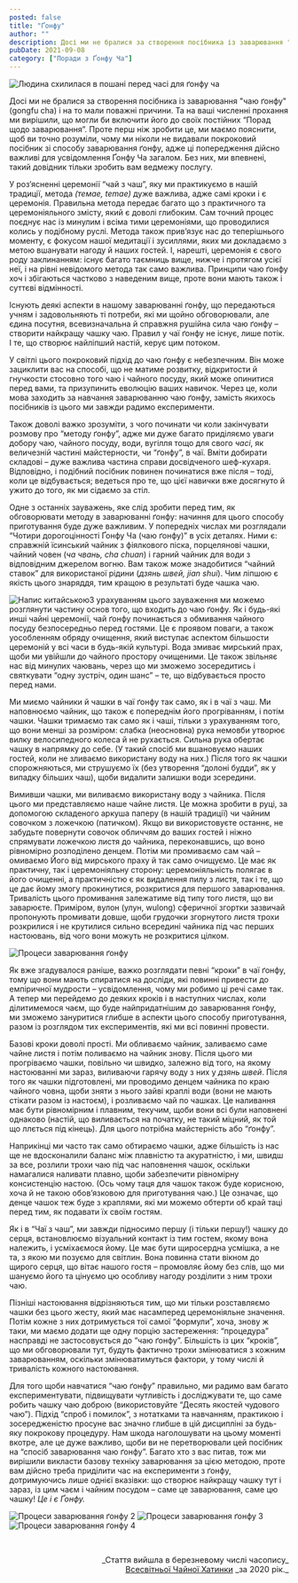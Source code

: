 ```yaml
---
posted: false
title: "Ґонфу"
author: ""
description: Досі ми не бралися за створення посібника із заварювання "чаю ґонфу" і на то мали поважні причини. Та на ваші численні прохання ми вирішили...
pubDate: 2021-09-08
category: ["Поради з Ґонфу Ча"]
---
```


<img class="align-center" src={Gongfu1.src} alt="Людина схилилася в пошані перед часі для ґонфу ча" />

Досі ми не бралися за створення посібника із заварювання "чаю ґонфу" (gongfu cha) і на то мали поважні причини. Та на ваші численні прохання ми вирішили, що могли би включити його до своїх постійних “Порад щодо заварювання”. Проте перш ніж зробити це, ми маємо пояснити, щоб ви точно розуміли, чому ми ніколи не видавали покроковий посібник зі способу заварювання ґонфу, адже ці попередження дійсно важливі для усвідомлення Ґонфу Ча загалом. Без них, ми впевнені, такий довідник тільки зробить вам ведмежу послугу.

У роз’ясненні церемонії “чай з чаш”, яку ми практикуємо в нашій традиції, метода *(темае, temae)* дуже важлива, адже самі кроки і є церемонія. Правильна метода передає багато що з практичного та церемоніяльного змісту, який є доволі глибоким. Сам точний процес поєднує нас із минулим і всіма тими церемоніями, що проводилися колись у подібному руслі. Метода також прив’язує нас до теперішнього моменту, є фокусом нашої медитації і зусиллями, яких ми докладаємо з метою вшанувати нагоду й наших гостей. І, нарешті, церемонія є свого роду заклинанням: існує багато таємниць вище, нижче і протягом усієї неї, і на рівні невідомого метода так само важлива. Принципи чаю ґонфу хоч і збігаються частково з наведеним вище, проте вони мають також і суттєві відмінності.

Існують деякі аспекти в нашому заварюванні ґонфу, що передаються учням і задовольняють ті потреби, які ми щойно обговорювали, але єдина посутня, всевизначальна й справжня рушійна сила чаю ґонфу – створити найкращу чашку чаю. Правил у чаї ґонфу не існує, лише потік. І те, що створює найліпший настій, керує цим потоком.

У світлі цього покроковий підхід до чаю ґонфу є небезпечним. Він може зациклити вас на способі, що не матиме розвитку, відкритости й гнучкости стосовно того чаю і чайного посуду, який може опинитися перед вами, та призупинить еволюцію ваших навичок. Через це, коли мова заходить за навчання заварюванню чаю ґонфу, замість якихось посібників із цього ми завжди радимо експерименти.

Також доволі важко зрозуміти, з чого починати чи коли закінчувати розмову про “методу ґонфу”, адже ми дуже багато приділяємо уваги добору чаю, чайного посуду, води, вугілля тощо для свого *часі*, як величезній частині майстерности, чи “ґонфу”, в чаї. Вміти добирати складові – дуже важлива частина справи досвідченого шеф-кухаря. Відповідно, і подібний посібник повинен починатися вже після – тоді, коли це відбувається; ведеться про те, що цієї навички вже досягнуто й ужито до того, як ми сідаємо за стіл.

Одне з останніх зауважень, яке слід зробити перед тим, як обговорювати методу в заварюванні ґонфу: начиння для цього способу приготування буде дуже важливим. У попередніх числах ми розглядали “Чотири дорогоцінності Ґонфу Ча (чаю ґонфу)” в усіх деталях. Ними є: справжній їсинський чайник з фіялкового піска, порцелянові чашки, чайний човен (*ча чвань, cha chuan*) і гарний чайник для води з відповідним джерелом вогню. Вам також може знадобитися “чайний ставок” для використаної рідини (*дзянь швей, jian shui*). Чим ліпшою є якість цього знаряддя, тим кращою в результаті буде чашка чаю.

<img class="float-left" src={Gongfu2.src} alt="Напис китайською" />З урахуванням цього зауваження ми можемо розглянути частину основ того, що входить до чаю ґонфу. Як і будь-які инші чайні церемонії, чай ґонфу починається з обмивання чайного посуду безпосередньо перед гостями. Це є проявом поваги, а також уособленням обряду очищення, який виступає аспектом більшости церемоній у всі часи в будь-якій культурі. Вода змиває мирський прах, щоби ми увійшли до чайного простору очищеними. Це також звільняє нас від минулих чаювань, через що ми зможемо зосередитись і святкувати “одну зустріч, один шанс” – те, що відбувається просто перед нами.

Ми миємо чайники й чашки в чаї ґонфу так само, як і в чаї з чаш. Ми наповнюємо чайник, що також є попереднім його прогріванням, і потім чашки. Чашки тримаємо так само як і чаші, тільки з урахуванням того, що вони менші за розміром: слабка (неосновна) рука немовби утворює вилку велосипедного колеса й не рухається. Сильна рука обертає чашку в напрямку до себе. (У такий спосіб ми вшановуємо наших гостей, коли не зливаємо використану воду на них.) Після того як чашки спорожняються, ми струшуємо їх (без утворення “долоні будди”, як у випадку більших чаш), щоби видалити залишки води зсередини.

Вимивши чашки, ми виливаємо використану воду з чайника. Після цього ми представляємо наше чайне листя. Це можна зробити в руці, за допомогою складеного аркуша паперу (в нашій традиції) чи чайним совочком з ложечкою (патичком). Якщо ви використовуєте останнє, не забудьте повернути совочок обличчям до ваших гостей і ніжно спрямувати ложечкою листя до чайника, переконавшись, що воно рівномірно розподілено денцем. Потім ми промиваємо сам чай – омиваємо Його від мирського праху й так само очищуємо. Це має як практичну, так і церемоніяльну сторону: церемоніяльність полягає в його очищенні, а практичністю є як видалення пилу з листя, так і те, що це дає йому змогу прокинутися, розкритися для першого заварювання. Тривалість цього промивання залежатиме від типу того листя, що ви заварюєте. Приміром, вулон (улун, wulong) сферичної згортки зазвичай пропонують промивати довше, щоби грудочки згорнутого листя трохи розкрилися і не крутилися сильно всередині чайника під час перших настоювань, від чого вони можуть не розкритися цілком.

<img class="align-center" src={Gongfu3.src} alt="Процеси заварювання ґонфу" />

Як вже згадувалося раніше, важко розглядати певні “кроки” в чаї ґонфу, тому що вони мають спиратися на досліди, які повинні привести до емпіричної мудрости – усвідомлення, чому ми робимо ці речі саме так. А тепер ми перейдемо до деяких кроків і в наступних числах, коли ділитимемося чаєм, що буде найпридатнішим до заварювання ґонфу, ми зможемо зануритися глибше в аспекти цього способу приготування, разом із розглядом тих експериментів, які ми всі повинні провести.

Базові кроки доволі прості. Ми обливаємо чайник, заливаємо саме чайне листя і потім поливаємо на чайник знову. Після цього ми прогріваємо чашки, повільно чи швидко, залежно від того, на якому настоюванні ми зараз, виливаючи гарячу воду з них у *дзянь швей*. Після того як чашки підготовлені, ми проводимо денцем чайника по краю чайного човна, щоби зняти з нього зайві краплі води (вони не мають стікати разом із настоєм), і розливаємо чай по чашках. Це наливання має бути рівномірним і плавним, текучим, щоби вони всі були наповнені однаково (настій, що виливається на початку, не такий міцний, як той що ллється під кінець). Для цього потрібна майстерність або “ґонфу”.

Наприкінці ми часто так само обтираємо чашки, адже більшість із нас ще не вдосконалили баланс між плавністю та акуратністю, і ми, швидш за все, розлили трохи чаю під час наповнення чашок, оскільки намагалися наливати плавно, щоби забезпечити рівномірну консистенцію настою. (Ось чому таця для чашок також буде корисною, хоча й не такою обов’язковою для приготування чаю.) Це означає, що денце чашок теж буде з краплями, які ми можемо обтерти об край таці перед тим, як подавати їх своїм гостям.

Як і в “Чаї з чаш”, ми завжди підносимо першу (і тільки першу!) чашку до серця, встановлюємо візуальний контакт із тим гостем, якому вона належить, і усміхаємося йому. Це має бути щиросердна усмішка, а не та, з якою ми позуємо для світлин. Вона повинна стати вікном до щирого серця, що вітає нашого гостя – промовляє йому без слів, що ми шануємо його та цінуємо цю особливу нагоду розділити з ним трохи чаю.

Пізніші настоювання відрізняються тим, що ми тільки розставляємо чашки без цього жесту, який має насамперед церемоніяльне значення. Потім кожне з них дотримується тої самої “формули”, хоча, знову ж таки, ми маємо додати ще одну порцію застереження: “процедура” насправді не застосовується до “чаю ґонфу”. Більшість із цих “кроків”, що ми обговорювали тут, будуть фактично трохи змінюватися з кожним заварюванням, оскільки змінюватимуться фактори, у тому числі й тривалість кожного настоювання.

Для того щоби навчатися “чаю ґонфу” правильно, ми радимо вам багато експериментувати, підвищувати чутливість і досліджувати те, що саме робить чашку чаю доброю (використовуйте “Десять якостей чудового чаю”). Підхід “спроб і помилок”, з нотатками та навчанням, практикою і зосередженістю просуне вас значно глибше в цій дисципліні за будь-яку покрокову процедуру. Нам шкода наголошувати на цьому моменті вкотре, але це дуже важливо, щоби ви не перетворювали цей посібник на “спосіб заварювання чаю ґонфу”. Багато хто з вас питав, тож ми вирішили викласти базову техніку заварювання за цією методою, проте вам дійсно треба приділити час на експерименти з ґонфу, дотримуючись лише однієї вказівки: що створює найкращу чашку тут і зараз, із цим чаєм і чайним посудом – саме це заварювання, саме цю чашку! *Це і є Ґонфу.*

<img class="align-center" src={Gongfu4.src} alt="Процеси заварювання ґонфу 2" />

<img class="align-center" src={Gongfu5.src} alt="Процеси заварювання ґонфу 3" />

<img class="align-center" src={Gongfu6.src} alt="Процеси заварювання ґонфу 4" />

<p>&nbsp;</p>
<p align="right" style="font-size: 0.9rem;">_Стаття вийшла в березневому числі часопису_<br /><a title="globalteahut.org" href="http://www.globalteahut.org/" target="blank" rel="noopener">Всесвітньої Чайної Хатинки</a>&nbsp;_за 2020 рік._</p>